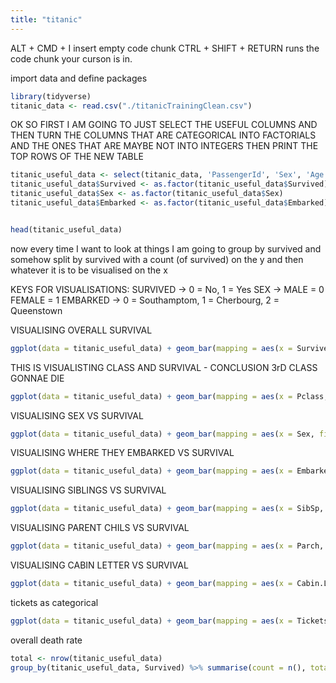 ```yaml
---
title: "titanic"
---
```


ALT + CMD + I insert empty code chunk
CTRL + SHIFT + RETURN runs the code chunk your curson is in.

import data and define packages

```r
library(tidyverse)
titanic_data <- read.csv("./titanicTrainingClean.csv")
```

OK SO FIRST I AM GOING TO JUST SELECT THE USEFUL COLUMNS AND THEN TURN THE COLUMNS THAT ARE CATEGORICAL INTO FACTORIALS AND THE ONES THAT ARE MAYBE NOT INTO INTEGERS THEN PRINT THE TOP ROWS OF THE NEW TABLE

```r
titanic_useful_data <- select(titanic_data, 'PassengerId', 'Sex', 'Age', 'SibSp', 'Parch', 'Pclass', 'Fare', 'Embarked', 'TicketsClean', 'Cabin.Letter', 'Survived')
titanic_useful_data$Survived <- as.factor(titanic_useful_data$Survived)
titanic_useful_data$Sex <- as.factor(titanic_useful_data$Sex)
titanic_useful_data$Embarked <- as.factor(titanic_useful_data$Embarked)


head(titanic_useful_data)

```

now every time I want to look at things I am going to group by survived and somehow split by survived with a count (of survived) on the y and then whatever it is to be visualised on the x

KEYS FOR VISUALISATIONS:
SURVIVED -> 0 = No, 1 = Yes
SEX -> MALE = 0 FEMALE = 1
EMBARKED -> 0 = Southamptom, 1 = Cherbourg, 2 = Queenstown

VISUALISING OVERALL SURVIVAL

```r
ggplot(data = titanic_useful_data) + geom_bar(mapping = aes(x = Survived))
```

THIS IS VISUALISTING CLASS AND SURVIVAL - CONCLUSION 3rD CLASS GONNAE DIE

```r
ggplot(data = titanic_useful_data) + geom_bar(mapping = aes(x = Pclass, fill = Survived), position = "dodge")

```

VISUALISING SEX VS SURVIVAL

```r
ggplot(data = titanic_useful_data) + geom_bar(mapping = aes(x = Sex, fill = Survived), position = "dodge")
```

VISUALISING WHERE THEY EMBARKED VS SURVIVAL

```r
ggplot(data = titanic_useful_data) + geom_bar(mapping = aes(x = Embarked, fill = Survived), position = "dodge")

```

VISUALISING SIBLINGS VS SURVIVAL

```r
ggplot(data = titanic_useful_data) + geom_bar(mapping = aes(x = SibSp, fill = Survived), position = "dodge")

```

VISUALISING PARENT CHILS VS SURVIVAL

```r
ggplot(data = titanic_useful_data) + geom_bar(mapping = aes(x = Parch, fill = Survived), position = "dodge")

```

VISUALISING CABIN LETTER VS SURVIVAL

```r
ggplot(data = titanic_useful_data) + geom_bar(mapping = aes(x = Cabin.Letter, fill = Survived), position = "dodge")
```

tickets as categorical

```r
ggplot(data = titanic_useful_data) + geom_bar(mapping = aes(x = TicketsClean, fill = Survived), position = "dodge")
```

<!-- tickets as integers in bins

```r
titanic_useful_data$TicketsClean <- as.numeric(as.character(titanic_useful_data$TicketsClean))

# ggplot(data = titanic_useful_data) + geom_histogram(mapping = aes(x = TicketsClean, fill = Survived), position = "dodge", binwidth = 10000)
``` -->

overall death rate

```r
total <- nrow(titanic_useful_data)
group_by(titanic_useful_data, Survived) %>% summarise(count = n(), totalPassengers = total, percentage = count/totalPassengers*100)
```

<!-- ```{r}
ggplot(data = titanic_useful_data) + geom_boxplot(mapping = aes(x = Survived, y = TicketsClean))

``` -->
